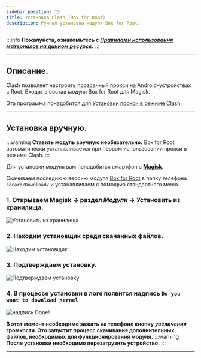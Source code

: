 ```yaml
---
sidebar_position: 15
title: Установка Clash (Box for Root)
description: Ручная установка модуля Box for Root.
---
```

:::info **Пожалуйста, ознакомьтесь с [*Правилами использования материалов на данном ресурсе*](../../Disclaimer).**
:::
_______________________________________________ 
## Описание.  
Clash позволяет настроить прозрачный прокси на Android-устройствах с Root. Входит в состав модуля Box for Root для Magisk.  

Эта программа понадобится для [Установки прокси в режиме Clash](../../Settings/Proxy_Traffic_Ent).  
_______________________________________________
## Установка вручную.  
:::warning **Ставить модуль вручную необязательно.**
Box for Root автоматически устанавливается при первом использовании прокси в режиме Clash.
:::  

Для установки модуля вам понадобится смартфон с [**Magisk**](https://github.com/topjohnwu/Magisk).

Скачиваем последнюю версию модуля [Box for Root](https://github.com/taamarin/box_for_magisk/releases/latest) в папку телефона `sdcard/Download/` и устанавливаем с помощью стандартного меню.   

### **1. Открываем Magisk → раздел *Модули* → Установить из хранилища.**
![Установить из хранилища](../assets/Clash/Clash_pic1.png)


### **2. Находим установщик среди скачанных файлов.**
![Находим установщик](../assets/Clash/Clash_pic2.png)


### **3. Подтверждаем установку.**
![Подтверждаем установку](../assets/Clash/Clash_pic3.png)  

### **4. В процессе установки в логе появится надпись `Do you want to download Kernel`**
![надпись Done!](../assets/Clash/Clash_pic4.png)

**В этот момент необходимо зажать на телефоне кнопку *увеличения* громкости. Это запустит процесс скачивания дополнительных файлов, необходимых для функционирования модуля.**
:::warning **После установки необходимо перезагрузить устройство.**
:::
_______________________________________________ 